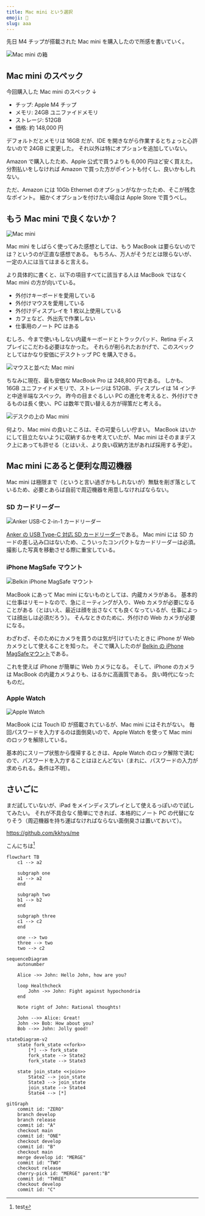 ```yaml
---
title: Mac mini という選択
emoji: 🍎
slug: aaa
---
```


先日 M4 チップが搭載された Mac mini を購入したので所感を書いていく。

![Mac mini の箱](./01.jpg "毎度 Apple 製品の UX の高さには驚かされる。開封するときでさえ。")

## Mac mini のスペック

今回購入した Mac mini のスペック ↓

- チップ: Apple M4 チップ
- メモリ: 24GB ユニファイドメモリ
- ストレージ: 512GB
- 価格: 約 148,000 円

デフォルトだとメモリは 16GB だが、IDE を開きながら作業するとちょっと心許ないので 24GB に変更した。
それ以外は特にオプションを追加していない。

Amazon で購入したため、Apple 公式で買うよりも 6,000 円ほど安く買えた。
分割払いをしなければ Amazon で買った方がポイントも付くし、良いかもしれない。

ただ、Amazon には 10Gb Ethernet のオプションがなかったため、そこが残念なポイント。
細かくオプションを付けたい場合は Apple Store で買うべし。

## もう Mac mini で良くないか？

![Mac mini](./02.jpg "オブジェとして置いていても可愛げがある")

Mac mini をしばらく使ってみた感想としては、もう MacBook は要らないのでは？というのが正直な感想である。
もちろん、万人がそうだとは限らないが、一定の人には当てはまると言える。

より具体的に書くと、以下の項目すべてに該当する人は MacBook ではなく Mac mini の方が向いている。

- 外付けキーボードを愛用している
- 外付けマウスを愛用している
- 外付けディスプレイを 1 枚以上使用している
- カフェなど、外出先で作業しない
- 仕事用のノート PC はある

むしろ、今まで使いもしない内蔵キーボードとトラックパッド、Retina ディスプレイにこだわる必要はなかった。
それらが削られたおかげで、このスペックとしてはかなり安価にデスクトップ PC を購入できる。

![マウスと並べた Mac mini](./03.jpg "マウスと並べると、その小ささが良くわかる")

ちなみに現在、最も安価な MacBook Pro は 248,800 円である。
しかも、16GB ユニファイドメモリで、ストレージは 512GB、ディスプレイは 14 インチと中途半端なスペック。
昨今の目まぐるしい PC の進化を考えると、外付けできるものは長く使い、PC は数年で買い替える方が得策だと考える。

![デスクの上の Mac mini](./04.jpg)

何より、Mac mini の良いところは、その可愛らしい佇まい。
MacBook はいかにして目立たないように収納するかを考えていたが、Mac mini はそのままデスク上にあっても許せる（とはいえ、より良い収納方法があれば採用する予定）。

## Mac mini にあると便利な周辺機器

Mac mini は極限まで（というと言い過ぎかもしれないが）無駄を削ぎ落としているため、必要とあらば自前で周辺機器を用意しなければならない。

### SD カードリーダー

![Anker USB-C 2-in-1 カードリーダー](./05.jpg)

[Anker の USB Type-C 対応 SD カードリーダー](https://amzn.to/3RBh8MJ)である。
Mac mini には SD カードの差し込み口はないため、こういったコンパクトなカードリーダーは必須。
撮影した写真を移動させる際に重宝している。

### iPhone MagSafe マウント

![Belkin iPhone MagSafe マウント](./06.jpg)

MacBook にあって Mac mini にないものとしては、内蔵カメラがある。
基本的に仕事はリモートなので、急にミーティングが入り、Web カメラが必要になることがある（とはいえ、最近は顔を出さなくても良くなっているが、仕事によっては顔出しは必須だろう）。
そんなときのために、外付けの Web カメラが必要になる。

わざわざ、そのためにカメラを買うのは気が引けていたときに iPhone が Web カメラとして使えることを知った。
そこで購入したのが [Belkin の iPhone MagSafeマウント](https://amzn.to/3FVodFr)である。

これを使えば iPhone が簡単に Web カメラになる。
そして、iPhone のカメラは MacBook の内蔵カメラよりも、はるかに高画質である。
良い時代になったものだ。

### Apple Watch

![Apple Watch](./07.jpg "Apple Watch Series 9 を愛用している")

MacBook には Touch ID が搭載されているが、Mac mini にはそれがない。
毎回パスワードを入力するのは面倒臭いので、Apple Watch を使って Mac mini のロックを解除している。

基本的にスリープ状態から復帰するときは、Apple Watch のロック解除で済むので、パスワードを入力することはほとんどない（まれに、パスワードの入力が求められる。条件は不明）。

## さいごに

まだ試していないが、iPad をメインディスプレイとして使えるっぽいので試してみたい。
それが不具合なく簡単にできれば、本格的にノート PC の代替になりそう（周辺機器を持ち運ばなければならない面倒臭さは置いておいて）。

https://github.com/kkhys/me

こんにちは[^1]

[^1]: test

```mermaid
flowchart TB
    c1 --> a2

    subgraph one
    a1 --> a2
    end

    subgraph two
    b1 --> b2
    end

    subgraph three
    c1 --> c2
    end

    one --> two
    three --> two
    two --> c2
```

```mermaid
sequenceDiagram
    autonumber

    Alice ->> John: Hello John, how are you?

    loop Healthcheck
        John ->> John: Fight against hypochondria
    end

    Note right of John: Rational thoughts!

    John -->> Alice: Great!
    John ->> Bob: How about you?
    Bob -->> John: Jolly good!
```

```mermaid
stateDiagram-v2
    state fork_state <<fork>>
        [*] --> fork_state
        fork_state --> State2
        fork_state --> State3

    state join_state <<join>>
        State2 --> join_state
        State3 --> join_state
        join_state --> State4
        State4 --> [*]
```


```mermaid
gitGraph
    commit id: "ZERO"
    branch develop
    branch release
    commit id: "A"
    checkout main
    commit id: "ONE"
    checkout develop
    commit id: "B"
    checkout main
    merge develop id: "MERGE"
    commit id: "TWO"
    checkout release
    cherry-pick id: "MERGE" parent:"B"
    commit id: "THREE"
    checkout develop
    commit id: "C"
```

